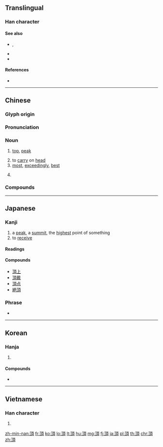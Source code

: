 {{character info/new}}
{{also|顶|項}}
==Translingual==

===Han character===
{{Han char|rn=181|rad=頁|as=02|sn=11|four=11286|canj=MNMBC|ids=⿱丁頁}}

====See also====
* {{l|mul|喫}}, {{l|mul|吃}}
* {{l|mul|食}}
* {{l|mul|召}}

====References====
* {{Han ref|kx=1399.020|dkj=43335|dj=1915.080|hdz=74355.030|uh=9802|ud=38914|bh=B3BB|bd=46011}}

----

==Chinese==
{{zh-forms|s=顶}}

===Glyph origin===
{{Han etym}}

===Pronunciation===
{{zh-pron
|m=dǐng
|c=deng2,ding2
|c_note=deng2 - vernacular; ding2 - literary
|h=pfs=táng/tín
|mn=téng
|mc=y
|oc=y
|ma=
|cat=n,v,adv,cls
}}

===Noun===
{{zh-noun}}

# [[top]], [[peak]]
#: {{zh-x|山頂|mountain top}}
# to [[carry]] on [[head]]
# [[most]], [[exceedingly]], [[best]]
# {{zh-classifier|hats and palanquins|cat=y}}
#: {{zh-x|兩 頂 帽{mou6-2}|two hats|C}}
#: {{zh-x|一 頂 轎子|a palanquin}}

===Compounds===
{{zh-der|一頂|三華聚頂|丹頂鶴|五雷轟頂|倒楣透頂|冒名頂替|出頂|千斤頂|卸頂|圓頂|大頂風|天頂|封頂|小頂人|屋頂|屋頂花園|山頂|山頂洞人|平頂|戴頂子|拿大頂|挨三頂五|捱三頂五|捱三頂四|摩頂|摩頂受戒|摩頂受記|摩頂放踵|摩頂至足|摩頂至踵|朝頂|朱頂|束帶頂冠|樓頂|歇頂|沒頂|泰山壓頂|滅頂|滅頂之災|滿頂|灌頂|灰頂|灼背燒頂|烏雲著頂|焚香頂禮|無聊透頂|片雲遮頂|白頂鶴|盝頂|磨踵滅頂|磨頂至踵|禿頂|秀頂|紅頂商人|紅頂子|絕頂|絕頂天|絕頂聰明|罳頂|聰明絕頂|脫帽露頂|腦瓜頂兒|華頂峰|號頂|角頂|透頂|醍醐灌頂|金剛頂經|雀頂|頂丁|頂上|頂上功夫|頂下|頂事|頂兇|頂刀頭|頂名|頂名代告|頂名冒姓|頂呱呱|頂喪駕靈|頂嘴|頂城門|頂多|頂天|頂天履地|頂天立地|頂夸克|頂好|頂子|頂子床|頂客族|頂尖|頂尖好手|頂峰|頂戴|頂技|頂拜|頂括括|頂搭|頂撞|頂數|頂替|頂格|頂梁柱|頂棚|頂樓|頂橦踏索|頂牛|頂珠|頂瓜皮|頂用|頂癮|頂盤|頂真|頂真續麻|頂磚頭|頂禮|頂禮膜拜|頂窩兒|頂端|頂線|頂缸|頂罪|頂老|頂膛火|頂角|頂讓|頂輩宗圖|頂針|頂針捱住|頂門|頂門主顧|頂門壯戶|頂門子|頂門棍|頂門腰軟|頂門針|頂陽骨|頂頭|頂頭上司|頂顙|頂顛|頂風|頂首|頂點|頭頂|頭頂球|頭頂頭|顱頂葉|鶴頂紅|鹿頂}}

----

==Japanese==

===Kanji===
{{ja-kanji|grade=6|rs=頁02}}

# a [[peak]], a [[summit]], the [[highest]] point of something
# to [[receive]]

====Readings====
{{ja-readings
|goon=[[ちょう]] (chō)
|kanon=[[てい]] (tei)
|kun=[[いただき]] (itadaki), [[いただく]] ([[頂く]], itadaku)
}}

====Compounds====
{{der-top|Compounds}}
* [[頂上]]
* [[頂戴]]
* [[頂点]]
* [[絶頂]]
{{der-bottom}}

===Phrase===
* {{ja-r|頂きます|いただきます}}

----

==Korean==

===Hanja===
{{ko-hanja|hangeul=[[정]]|eumhun=|rv=jeong|mr=chŏng|y=ceng}}

# {{defn|lang=ko|sort=頁02}}

====Compounds====
* {{l|ko|頂板|tr=[[정판]], jeongpan}}

----

==Vietnamese==

===Han character===
{{vi-hantu|[[đính]], [[đảnh]], [[đỉnh]], [[điếng]], [[đuểnh]]|rs=頁02}}

# {{defn|lang=vi|sort=頁02}}

[[zh-min-nan:頂]]
[[fr:頂]]
[[ko:頂]]
[[lo:頂]]
[[lt:頂]]
[[hu:頂]]
[[mg:頂]]
[[fj:頂]]
[[ja:頂]]
[[pl:頂]]
[[th:頂]]
[[chr:頂]]
[[zh:頂]]